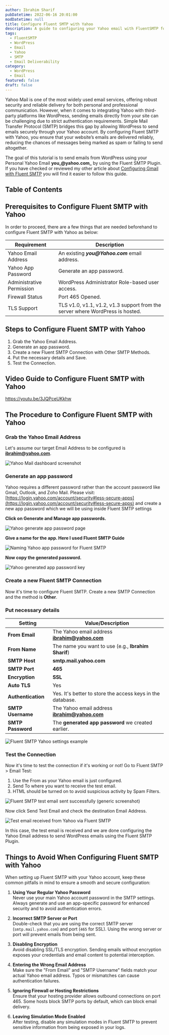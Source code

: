 ```yaml
---
author: Ibrahim Sharif
pubDatetime: 2022-06-16 20:01:00
modDatetime: null
title: Configure Fluent SMTP with Yahoo
description: A guide to configuring your Yahoo email with FluentSMTP for WordPress email delivery.
tags:
  - FluentSMTP
  - WordPress
  - Email
  - Yahoo
  - SMTP
  - Email Deliverability
category: 
  - WordPress
  - Email
featured: false
draft: false
---
```


Yahoo Mail is one of the most widely used email services, offering robust security and reliable delivery for both personal and professional communication. However, when it comes to integrating Yahoo with third-party platforms like WordPress, sending emails directly from your site can be challenging due to strict authentication requirements. Simple Mail Transfer Protocol (SMTP) bridges this gap by allowing WordPress to send emails securely through your Yahoo account. By configuring Fluent SMTP with Yahoo, you ensure that your website’s emails are delivered reliably, reducing the chances of messages being marked as spam or failing to send altogether.

The goal of this tutorial is to send emails from WordPress using your Personal Yahoo Email **you_@yahoo.com_** by using the Fluent SMTP Plugin. If you have checked or reviewed my other article about [Configuring Gmail with Fluent SMTP](/posts/configure-gmail-with-fluent-smtp/) you will find it easier to follow this guide.

## Table of Contents

## Prerequisites to Configure Fluent SMTP with Yahoo

In order to proceed, there are a few things that are needed beforehand to configure Fluent SMTP with Yahoo as below:

| Requirement                | Description                                                                                   |
|----------------------------|-----------------------------------------------------------------------------------------------|
| Yahoo Email Address        | An existing **_you@Yahoo.com_** email address.                                                |
| Yahoo App Password         | Generate an app password.                                                                     |
| Administrative Permission  | WordPress Administrator Role-based user access.                                               |
| Firewall Status            | Port 465 Opened.                                                                              |
| TLS Support                | TLS v1.0, v1.1, v1.2, v1.3 support from the server where WordPress is hosted.                 |

## Steps to Configure Fluent SMTP with Yahoo

1. Grab the Yahoo Email Address.
2. Generate an app password.
3. Create a new Fluent SMTP Connection with Other SMTP Methods.
4. Put the necessary details and Save.
5. Test the Connection.

## Video Guide to Configure Fluent SMTP with Yahoo

https://youtu.be/3JQPceUKkhw

## The Procedure to Configure Fluent SMTP with Yahoo

### Grab the Yahoo Email Address

Let's assume our target Email Address to be configured is **ibrahim@yahoo.com**.

![Yahoo Mail dashboard screenshot](@/assets/images/posts/fluentsmtp/fluent_smtp_yahoo_dashboard.png)

### Generate an app password

Yahoo requires a different password rather than the account password like Gmail, Outlook, and Zoho Mail. Please visit: [https://login.yahoo.com/account/security#less-secure-apps](https://login.yahoo.com/account/security#less-secure-apps) and create a new app password which we will be using inside Fluent SMTP settings

**Click on Generate and Manage app passwords.**

![Yahoo generate app password page](@/assets/images/posts/fluentsmtp/fluent_smtp_yahoo_generate_app_password.png)

**Give a name for the app. Here I used Fluent SMTP Guide**

![Naming Yahoo app password for Fluent SMTP](@/assets/images/posts/fluentsmtp/fluent_smtp_yahoo_generate_app_password_name.png)

**Now copy the generated password.**

![Yahoo generated app password key](@/assets/images/posts/fluentsmtp/fluent_smtp_yahoo_generate_app_password_key.png)

### Create a new Fluent SMTP Connection

Now it's time to configure Fluent SMTP. Create a new SMTP Connection and the method is **Other**.

### Put necessary details

| Setting           | Value/Description                                                      |
|-------------------|-----------------------------------------------------------------------|
| **From Email**    | The Yahoo email address **ibrahim@yahoo.com**                         |
| **From Name**     | The name you want to use (e.g., **Ibrahim Sharif**)                   |
| **SMTP Host**     | **smtp.mail.yahoo.com**                                               |
| **SMTP Port**     | **465**                                                               |
| **Encryption**    | **SSL**                                                               |
| **Auto TLS**      | Yes                                                                   |
| **Authentication**| Yes. It's better to store the access keys in the database.            |
| **SMTP Username** | The Yahoo email address **ibrahim@yahoo.com**                         |
| **SMTP Password** | The **generated app password** we created earlier.                    |

![Fluent SMTP Yahoo settings example](@/assets/images/posts/fluentsmtp/fluent_smtp_yahoo_settings.png)

### Test the Connection

Now it's time to test the connection if it's working or not! Go to Fluent SMTP > Email Test:  
1. Use the From as your Yahoo email is just configured.  
2. Send To where you want to receive the test email.  
3. HTML should be turned on to avoid suspicious activity by Spam Filters.

![Fluent SMTP test email sent successfully (generic screenshot)](@/assets/images/posts/fluentsmtp/fluent_smtp_gmail_test_sent_success.png)

Now click Send Test Email and check the destination Email Address.

![Test email received from Yahoo via Fluent SMTP](@/assets/images/posts/fluentsmtp/fluent_smtp_yahoo_received.png)

In this case, the test email is received and we are done configuring the Yahoo Email address to send WordPress emails using the Fluent SMTP Plugin.

## Things to Avoid When Configuring Fluent SMTP with Yahoo

When setting up Fluent SMTP with your Yahoo account, keep these common pitfalls in mind to ensure a smooth and secure configuration:

1. **Using Your Regular Yahoo Password**  
  Never use your main Yahoo account password in the SMTP settings. Always generate and use an app-specific password for enhanced security and to avoid authentication errors.

2. **Incorrect SMTP Server or Port**  
  Double-check that you are using the correct SMTP server (`smtp.mail.yahoo.com`) and port (`465` for SSL). Using the wrong server or port will prevent emails from being sent.

3. **Disabling Encryption**  
  Avoid disabling SSL/TLS encryption. Sending emails without encryption exposes your credentials and email content to potential interception.

4. **Entering the Wrong Email Address**  
  Make sure the "From Email" and "SMTP Username" fields match your actual Yahoo email address. Typos or mismatches can cause authentication failures.

5. **Ignoring Firewall or Hosting Restrictions**  
  Ensure that your hosting provider allows outbound connections on port 465. Some hosts block SMTP ports by default, which can block email delivery.

6. **Leaving Simulation Mode Enabled**  
  After testing, disable any simulation modes in Fluent SMTP to prevent sensitive information from being exposed in your logs.